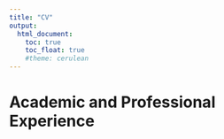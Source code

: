 ```yaml
---
title: "CV"
output: 
  html_document:
    toc: true
    toc_float: true
    #theme: cerulean
---
```


# Academic and Professional Experience





